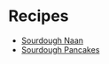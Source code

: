# Recipes

- [Sourdough Naan](./sourdough-naan)
- [Sourdough Pancakes](./sourdough-pancakes)

<style jsx>{`
  li {
    list-style: circle;
    line-height: 1.5em;
  }
`}</style>